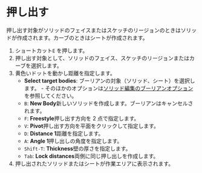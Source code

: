 
# 押し出す

<Reference shortcut="E" command="Extrude" button="" />

押し出す対象がソリッドのフェイスまたはスケッチのリージョンのときはソリッドが作成されます。カーブのときはシートが作成されます。

1. ショートカット`E` を押します。
2. 押し出す対象として、ソリッドのフェイス、スケッチのリージョンまたはカーブを選択します。
3. 黄色いドットを動かし距離を指定します。
   - **Select target bodies**: ブーリアンの対象（ソリッド、シート）を選択します。
         - そのほかのオプションは[ソリッド編集のブーリアンオプション](boolean-options)を参照してください。
   - `B`: **New Body**新しいソリッドを作成します。ブーリアンはキャンセルされます。
   - `F`: **Freestyle**押し出す方向を 2 点で指定します。
   - `V`: **Pivot**押し出す方向を平面をクリックして指定します。
   - `D`: **Distance 1**距離を指定します。
   - `A`: **Angle 1**押し出しの角度を指定します。
   - `Shift-T`: **Thickness**壁の厚さを指定します。
   - `Tab`: **Lock distances**両側に同じ押し出しを作成します。
4. 押し出されたソリッドまたはシートが作業エリアに表示されます。



